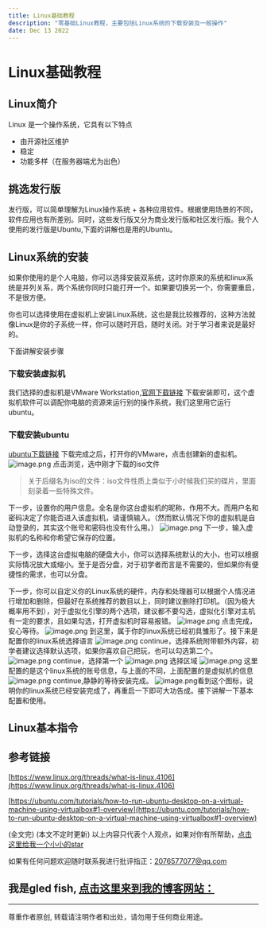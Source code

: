```yaml
---
title: Linux基础教程
description: "零基础Linux教程，主要包括Linux系统的下载安装及一般操作"
date: Dec 13 2022
---
```

# Linux基础教程
## Linux简介
Linux 是一个操作系统，它具有以下特点
* 由开源社区维护
* 稳定
* 功能多样（在服务器端尤为出色）

## 挑选发行版
发行版，可以简单理解为Linux操作系统 + 各种应用软件。根据使用场景的不同，软件应用也有所差别。同时，这些发行版又分为商业发行版和社区发行版。我个人使用的发行版是Ubuntu,下面的讲解也是用的Ubuntu。
## Linux系统的安装
如果你使用的是个人电脑，你可以选择安装双系统，这时你原来的系统和linux系统是并列关系，两个系统你同时只能打开一个。如果要切换另一个，你需要重启，不是很方便。

你也可以选择使用在虚拟机上安装Linux系统，这也是我比较推荐的，这种方法就像Linux是你的子系统一样，你可以随时开启，随时关闭。对于学习者来说是最好的。

下面讲解安装步骤
### 下载安装虚拟机
我们选择的虚拟机是VMware Workstation,[官网下载链接](https://customerconnect.vmware.com/cn/downloads/info/slug/desktop_end_user_computing/vmware_workstation_player/16_0)
下载安装即可，这个虚拟机软件可以调配你电脑的资源来运行别的操作系统，我们这里用它运行ubuntu。
### 下载安装ubuntu
[ubuntu下载链接](https://cn.ubuntu.com/download/desktop)
下载完成之后，打开你的VMware，点击创建新的虚拟机。
![image.png](https://s2.loli.net/2022/12/13/QV5BGDbOqIfHeoy.png)
点击浏览，选中刚才下载的iso文件
>关于后缀名为iso的文件：iso文件性质上类似于小时候我们买的碟片，里面
>刻录着一些特殊文件。

下一步，设置你的用户信息。全名是你这台虚拟机的昵称，作用不大。而用户名和密码决定了你能否进入该虚拟机，请谨慎输入。（然而默认情况下你的虚拟机是自动登录的，其实这个账号和密码也没有什么用。）
![image.png](https://s2.loli.net/2022/12/13/c9eEtOAlwXiHfSs.png)
下一步，输入虚拟机的名称和你希望它保存的位置。

下一步，选择这台虚拟电脑的硬盘大小，你可以选择系统默认的大小，也可以根据实际情况放大或缩小。至于是否分盘，对于初学者而言是不需要的，但如果你有便捷性的需求，也可以分盘。

下一步，你可以自定义你的Linux系统的硬件，内存和处理器可以根据个人情况进行增加和删除，但最好在系统推荐的数目以上，同时建议删除打印机。（因为极大概率用不到），对于虚拟化引擎的两个选项，建议都不要勾选，虚拟化引擎对主机有一定的要求，且如果勾选，打开虚拟机时容易报错。
![image.png](https://s2.loli.net/2022/12/13/h3CEXSW8wpfxIAF.png)
点击完成，安心等待。
![image.png](https://s2.loli.net/2022/12/13/wXUi84BTaZPt36d.png)
到这里，属于你的linux系统已经初具雏形了。接下来是配置你的linux系统选择语言
![image.png](https://s2.loli.net/2022/12/13/wXUi84BTaZPt36d.png)
continue，选择系统附带额外内容，初学者建议选择默认选项，如果你喜欢自己把玩，也可以勾选第二个。
![image.png](https://s2.loli.net/2022/12/13/d4HvLwkmVyXBCPc.png)
continue，选择第一个
![image.png](https://s2.loli.net/2022/12/13/IZFAgbPdYszE4DL.png)
选择区域
![image.png](https://s2.loli.net/2022/12/13/iER5FdlBTQn6bch.png)
这里配置的是这个linux系统的账号信息，与上面的不同，上面配置的是虚拟机的信息
![image.png](https://s2.loli.net/2022/12/13/ISuYnsE4RN5b1zB.png)
continue,静静的等待安装完成。
![image.png](https://s2.loli.net/2022/12/13/VlPKX6n3WyD7iBw.png)看到这个图标，说明你的linux系统已经安装完成了，再重启一下即可大功告成。接下讲解一下基本配置和使用。
## Linux基本指令











## 参考链接
[https://www.linux.org/threads/what-is-linux.4106](https://www.linux.org/threads/what-is-linux.4106)

[https://ubuntu.com/tutorials/how-to-run-ubuntu-desktop-on-a-virtual-machine-using-virtualbox#1-overview](https://ubuntu.com/tutorials/how-to-run-ubuntu-desktop-on-a-virtual-machine-using-virtualbox#1-overview)





(全文完)
(本文不定时更新)
以上内容只代表个人观点，如果对你有所帮助，[点击这里给我一个小小的star](https://github.com/gledfish/blog)

如果有任何问题欢迎随时联系我进行批评指正：2076577077@qq.com  
 
我是gled fish, [点击这里来到我的博客网站：](https://gledfish.netlify.app/)
---
---
尊重作者原创, 转载请注明作者和出处，请勿用于任何商业用途。
